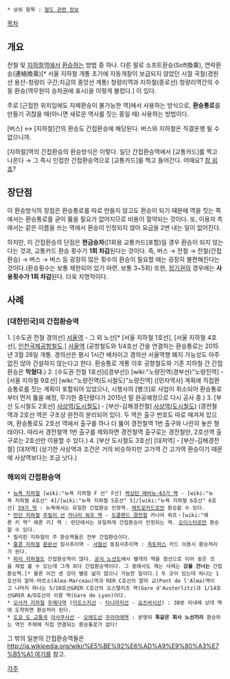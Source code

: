  * 상위 항목 : [[철도 관련 정보]]

{{{+1 間接換乘 / Indirect Transfer }}}

[[목차]]
== 개요 ==
전철 및 [[지하철]]역에서 [[환승]]하는 방법 중 하나. 다른 말로 소프트환승(Soft換乘), 연락환승(連絡換乘)[* 서울 지하철 개통 초기에 자동개찰이 보급되지 않았던 시절 국철(경원선 용산-청량리 구간;지금의 중앙선 계통) 청량리역과 지하철(종로선) 청량리역간의 수동 환승(역무원이 승차권에 표시)을 이렇게 불렀다.] 이 있다.

주로 [근접한 위치임에도 자체환승이 불가능한 역]에서 사용하는 방식으로, '''환승통로'''를 만들기 귀찮을 때(아니면 새로운 역사를 짓는 중일 때) 사용하는 방법이다.

[버스] ↔ [지하철]간의 환승도 간접환승에 해당된다. 버스와 지하철은 직결운행 될 수 없으니까.

[지하철]역의 간접환승의 환승방식은 이렇다. 일단 간접환승역에서 [교통카드]를 찍고 나온다 → 그 즉시 인접한 간접환승역으로 [교통카드]를 찍고 들어간다. 어때요? [[참 쉽죠]]?

== 장단점 ==
이 환승방식의 장점은 환승통로를 따로 만들지 않고도 환승이 되기 때문에 역을 짓는 쪽에서는 환승통로를 굳이 뚫을 필요가 없어지므로 비용이 절약되는 것이다. 또, 이용자 측에서는 같은 이름을 쓰는 역에서 환승이 인정되지 않아 요금을 2번 내는 일이 없어진다.

하지만, 이 간접환승의 단점은 '''현금승차'''([1회용 교통카드]포함)일 경우 환승이 되지 않는다는 것과, 교통카드 환승 횟수가 '''1회 차감'''된다는 것이다. 즉, 버스 → 전철 → 전철(간접환승) → 버스 → 버스 등 굉장히 많은 횟수의 환승이 필요할 때는 굉장히 불편해진다는 것이다.(환승횟수는 보통 제한되어 있기 마련. 보통 3~5회) 또한, [[정기권]]의 경우에는 '''사용횟수가 1회 차감'''된다. 더욱 치명적이다.

== 사례 ==
=== [대한민국]의 간접환승역 ===
1. [수도권 전철 경의선] [[서울역]] - 그 외 노선[* [서울 지하철 1호선], [서울 지하철 4호선], [[인천국제공항철도]].] [[서울역]]
(공항철도와 1/4호선 간을 연결하는 환승통로는 2015년 3월 28일 개통. 경의선은 평시 1시간 배차이고 경의선 서울역행 폐지 가능성도 아주 없진 않아 건설하지 않는다고 한다. 환승통로 개통 이후 공항철도와 기존 지하철 간 간접환승은 '''막혔다.''')
2. [수도권 전철 1호선]([경부선]) [wiki:"노량진역(경부선)"노량진역] - [서울 지하철 9호선] [wiki:"노량진역(도시철도)"노량진역]
([민자역사] 계획에 직접환승통로를 짓는 계획이 포함되어 있었으나, 시행사의 [병크]로 사업이 취소되어 환승통로부터 먼저 뚫을 예정, 무기한 중단됐다가 2015년 말 완공예정으로 다시 공사 중.)
3. [부산 도시철도 2호선] [[사상역(도시철도)]] - [부산-김해경전철] [[사상역(도시철도)]]
(경전철 역과 2호선 역은 구조상 완전히 분리되어 있다. 두 역은 출구 번호도 따로 매겨져 있으며, 환승통로도 2호선 역에서 출구를 하나 더 뚫어 경전철역 1번 출구와 나란히 놓은 형태이다. 따라서 경전철역 1번 출구를 제외하면 경전철역 출구로는 경전철만, 2호선역 출구로는 2호선만 이용할 수 있다.)
4. [부산 도시철도 3호선] [대저역] - [부산-김해경전철] [대저역]
(상기한 사상역과 조건은 거의 비슷하지만 고가역 간 고가역 환승이기 때문에 사상역보다는 조금 낫다.)
=== 해외의 간접환승역 ===
 * [[뉴욕 지하철]] [wiki:"뉴욕 지하철 F 선" F선] [[렉싱턴 애비뉴-63가 역]] - [wiki:"뉴욕 지하철 4호선" 4]/[wiki:"뉴욕 지하철 5호선" 5]/[wiki:"뉴욕 지하철 6호선" 6호선] [[59가 역]] : 뉴욕에서는 유일한 간접환승 인정역. [[메트로카드]]로만 환승할 수 있다.
 * [[런던 지하철]] [[주빌리 선]] [[카나리 워프 역]] - [[도클랜드 경전철]] 카나리 워프‧[wiki:"헤론 키 역" 헤론 키] 역 : 런던에서는 유일하게 간접환승이 인정되는 역. [[오이스터]]로만 환승할 수 있다.
 * 필리핀 지하철의 주 환승역들은 전부 간접환승이다.
 * [[MTR|홍콩 지하철]] [[췬완선]] 침사추이역 - [[서철선]] 동침사추이역 : [[옥토퍼스]] 카드 이용시 환승처리가 된다.
 * [[파리 지하철]]도 간접환승역이 많다. [http://www.ratp.fr/informer/pdf/orienter/f_plan.php?fm=pdf&loc=reseaux&nompdf=metro 공식 노선도]에서 별개의 역을 점선으로 이어 놓은 것을 제법 볼 수 있는데 그게 죄다 간접환승역이다. 그 중에서도 깨는 사례는 '''강을 건너는''' 간접환승역.[* 물론 이건 센 강이 별로 넓지 않으니 가능한 일이다.] 두 곳이 있는데 하나는 1호선의 알마-마르소(Alma-Marceau)역과 RER C호선의 알마 교(Pont de l'Alma)역이고 나머지 하나는 5/10호선&RER C호선의 오스텔리츠 역(Gare d'Austerlitz)과 1/14호선&RER A/D호선의 리용 역(Gare de Lyon)이다.
 * [[오사카 지하철]] [[우메다역]] ([[미도스지선]] - [[타니마치선]] - [[요츠바시선]]) : 30분 이내에 상대 역에 도착하면 환승처리 된다.
 * [[도쿄 도 교통국]] [[아사쿠사선]] - [[오에도선]] [[쿠라마에역]] : 분명히 '''똑같은 회사 노선끼리''' 환승하는 역인 주제에 직접 연결되는 환승통로가 없다!
그 밖의 일본의 간접환승역들은 [[http://ja.wikipedia.org/wiki/%E5%BE%92%E6%AD%A9%E9%80%A3%E7%B5%A1 여기]]를 참고.

[[각주]]

